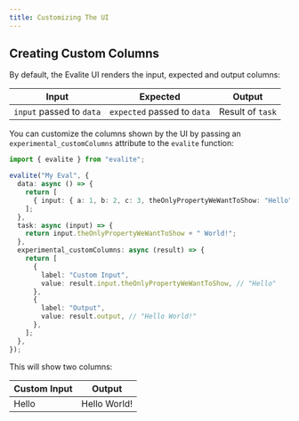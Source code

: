 ```yaml
---
title: Customizing The UI
---
```



## Creating Custom Columns

By default, the Evalite UI renders the input, expected and output columns:

| Input                    | Expected                    | Output           |
| ------------------------ | --------------------------- | ---------------- |
| `input` passed to `data` | `expected` passed to `data` | Result of `task` |

You can customize the columns shown by the UI by passing an `experimental_customColumns` attribute to the `evalite` function:

```ts
import { evalite } from "evalite";

evalite("My Eval", {
  data: async () => {
    return [
      { input: { a: 1, b: 2, c: 3, theOnlyPropertyWeWantToShow: "Hello" } },
    ];
  },
  task: async (input) => {
    return input.theOnlyPropertyWeWantToShow + " World!";
  },
  experimental_customColumns: async (result) => {
    return [
      {
        label: "Custom Input",
        value: result.input.theOnlyPropertyWeWantToShow, // "Hello"
      },
      {
        label: "Output",
        value: result.output, // "Hello World!"
      },
    ];
  },
});
```

This will show two columns:

| Custom Input | Output       |
| ------------ | ------------ |
| Hello        | Hello World! |
